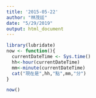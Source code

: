 ```yaml
---
title: '2015-05-22'
author: "林茂廷"
date: "5/29/2019"
output: html_document
---
```


```r
library(lubridate)
now <- function(){
  currentDateTime <- Sys.time()
  hh<-hour(currentDateTime)
  mm<-minute(currentDateTime)
  cat("現在是",hh,"點",mm,"分")
}
```


```r
now()
```


```r

```



